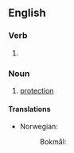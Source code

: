 {{also|safe-guarding}}
==English==

===Verb===
{{head|en|verb form}}

# {{present participle of|en|safeguard|nocat=1}}

===Noun===
{{en-noun|-}}

# [[protection]]

====Translations====
{{trans-top|protection}}
* Norwegian:
*: Bokmål: {{t|nb|ivaretakelse|m}}
{{trans-mid}}
{{trans-bottom}}